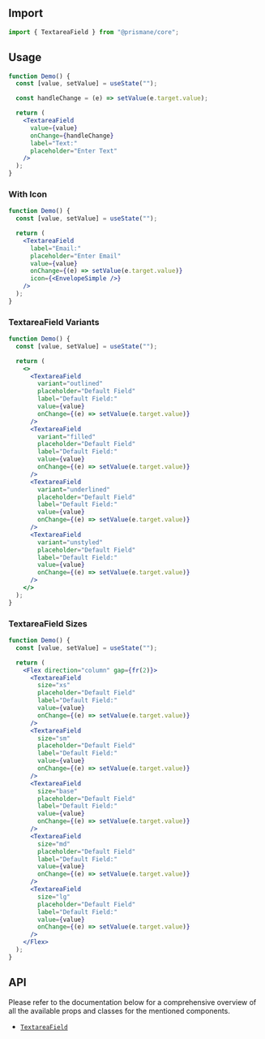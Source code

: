 ## Import

```js
import { TextareaField } from "@prismane/core";
```

## Usage

```jsx
function Demo() {
  const [value, setValue] = useState("");

  const handleChange = (e) => setValue(e.target.value);

  return (
    <TextareaField
      value={value}
      onChange={handleChange}
      label="Text:"
      placeholder="Enter Text"
    />
  );
}
```

### With Icon

```jsx
function Demo() {
  const [value, setValue] = useState("");

  return (
    <TextareaField
      label="Email:"
      placeholder="Enter Email"
      value={value}
      onChange={(e) => setValue(e.target.value)}
      icon={<EnvelopeSimple />}
    />
  );
}
```

### TextareaField Variants

```jsx
function Demo() {
  const [value, setValue] = useState("");

  return (
    <>
      <TextareaField
        variant="outlined"
        placeholder="Default Field"
        label="Default Field:"
        value={value}
        onChange={(e) => setValue(e.target.value)}
      />
      <TextareaField
        variant="filled"
        placeholder="Default Field"
        label="Default Field:"
        value={value}
        onChange={(e) => setValue(e.target.value)}
      />
      <TextareaField
        variant="underlined"
        placeholder="Default Field"
        label="Default Field:"
        value={value}
        onChange={(e) => setValue(e.target.value)}
      />
      <TextareaField
        variant="unstyled"
        placeholder="Default Field"
        label="Default Field:"
        value={value}
        onChange={(e) => setValue(e.target.value)}
      />
    </>
  );
}
```

### TextareaField Sizes

```jsx
function Demo() {
  const [value, setValue] = useState("");

  return (
    <Flex direction="column" gap={fr(2)}>
      <TextareaField
        size="xs"
        placeholder="Default Field"
        label="Default Field:"
        value={value}
        onChange={(e) => setValue(e.target.value)}
      />
      <TextareaField
        size="sm"
        placeholder="Default Field"
        label="Default Field:"
        value={value}
        onChange={(e) => setValue(e.target.value)}
      />
      <TextareaField
        size="base"
        placeholder="Default Field"
        label="Default Field:"
        value={value}
        onChange={(e) => setValue(e.target.value)}
      />
      <TextareaField
        size="md"
        placeholder="Default Field"
        label="Default Field:"
        value={value}
        onChange={(e) => setValue(e.target.value)}
      />
      <TextareaField
        size="lg"
        placeholder="Default Field"
        label="Default Field:"
        value={value}
        onChange={(e) => setValue(e.target.value)}
      />
    </Flex>
  );
}
```

## API

Please refer to the documentation below for a comprehensive overview of all the available props and classes for the mentioned components.

- [`TextareaField`](/docs/components-api/textarea-field-api)

